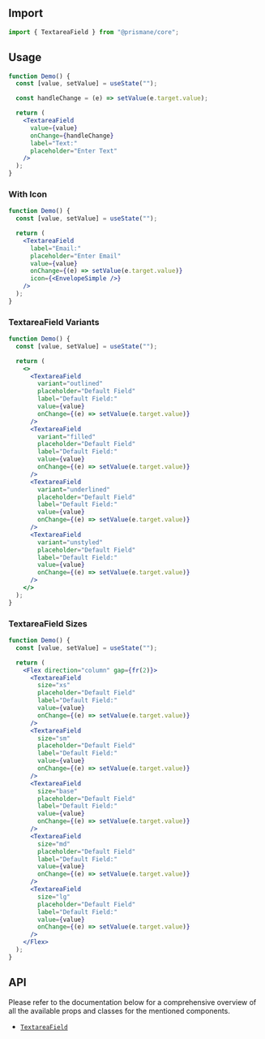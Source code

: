 ## Import

```js
import { TextareaField } from "@prismane/core";
```

## Usage

```jsx
function Demo() {
  const [value, setValue] = useState("");

  const handleChange = (e) => setValue(e.target.value);

  return (
    <TextareaField
      value={value}
      onChange={handleChange}
      label="Text:"
      placeholder="Enter Text"
    />
  );
}
```

### With Icon

```jsx
function Demo() {
  const [value, setValue] = useState("");

  return (
    <TextareaField
      label="Email:"
      placeholder="Enter Email"
      value={value}
      onChange={(e) => setValue(e.target.value)}
      icon={<EnvelopeSimple />}
    />
  );
}
```

### TextareaField Variants

```jsx
function Demo() {
  const [value, setValue] = useState("");

  return (
    <>
      <TextareaField
        variant="outlined"
        placeholder="Default Field"
        label="Default Field:"
        value={value}
        onChange={(e) => setValue(e.target.value)}
      />
      <TextareaField
        variant="filled"
        placeholder="Default Field"
        label="Default Field:"
        value={value}
        onChange={(e) => setValue(e.target.value)}
      />
      <TextareaField
        variant="underlined"
        placeholder="Default Field"
        label="Default Field:"
        value={value}
        onChange={(e) => setValue(e.target.value)}
      />
      <TextareaField
        variant="unstyled"
        placeholder="Default Field"
        label="Default Field:"
        value={value}
        onChange={(e) => setValue(e.target.value)}
      />
    </>
  );
}
```

### TextareaField Sizes

```jsx
function Demo() {
  const [value, setValue] = useState("");

  return (
    <Flex direction="column" gap={fr(2)}>
      <TextareaField
        size="xs"
        placeholder="Default Field"
        label="Default Field:"
        value={value}
        onChange={(e) => setValue(e.target.value)}
      />
      <TextareaField
        size="sm"
        placeholder="Default Field"
        label="Default Field:"
        value={value}
        onChange={(e) => setValue(e.target.value)}
      />
      <TextareaField
        size="base"
        placeholder="Default Field"
        label="Default Field:"
        value={value}
        onChange={(e) => setValue(e.target.value)}
      />
      <TextareaField
        size="md"
        placeholder="Default Field"
        label="Default Field:"
        value={value}
        onChange={(e) => setValue(e.target.value)}
      />
      <TextareaField
        size="lg"
        placeholder="Default Field"
        label="Default Field:"
        value={value}
        onChange={(e) => setValue(e.target.value)}
      />
    </Flex>
  );
}
```

## API

Please refer to the documentation below for a comprehensive overview of all the available props and classes for the mentioned components.

- [`TextareaField`](/docs/components-api/textarea-field-api)

